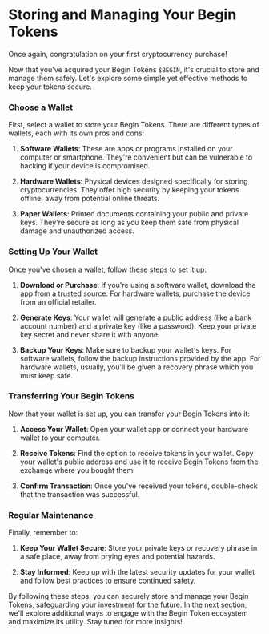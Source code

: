 # Storing and Managing Your Begin Tokens

Once again, congratulation on your first cryptocurrency purchase! 

Now that you've acquired your Begin Tokens `$BEGIN`, it's crucial to store and manage them safely. Let's explore some simple yet effective methods to keep your tokens secure.

### Choose a Wallet

First, select a wallet to store your Begin Tokens. There are different types of wallets, each with its own pros and cons:

1. **Software Wallets**: These are apps or programs installed on your computer or smartphone. They're convenient but can be vulnerable to hacking if your device is compromised.

2. **Hardware Wallets**: Physical devices designed specifically for storing cryptocurrencies. They offer high security by keeping your tokens offline, away from potential online threats.

3. **Paper Wallets**: Printed documents containing your public and private keys. They're secure as long as you keep them safe from physical damage and unauthorized access.

### Setting Up Your Wallet

Once you've chosen a wallet, follow these steps to set it up:

1. **Download or Purchase**: If you're using a software wallet, download the app from a trusted source. For hardware wallets, purchase the device from an official retailer.

2. **Generate Keys**: Your wallet will generate a public address (like a bank account number) and a private key (like a password). Keep your private key secret and never share it with anyone.

3. **Backup Your Keys**: Make sure to backup your wallet's keys. For software wallets, follow the backup instructions provided by the app. For hardware wallets, usually, you'll be given a recovery phrase which you must keep safe.

### Transferring Your Begin Tokens

Now that your wallet is set up, you can transfer your Begin Tokens into it:

1. **Access Your Wallet**: Open your wallet app or connect your hardware wallet to your computer.

2. **Receive Tokens**: Find the option to receive tokens in your wallet. Copy your wallet's public address and use it to receive Begin Tokens from the exchange where you bought them.

3. **Confirm Transaction**: Once you've received your tokens, double-check that the transaction was successful.

### Regular Maintenance

Finally, remember to:

1. **Keep Your Wallet Secure**: Store your private keys or recovery phrase in a safe place, away from prying eyes and potential hazards.

2. **Stay Informed**: Keep up with the latest security updates for your wallet and follow best practices to ensure continued safety.

By following these steps, you can securely store and manage your Begin Tokens, safeguarding your investment for the future. In the next section, we'll explore additional ways to engage with the Begin Token ecosystem and maximize its utility. Stay tuned for more insights!